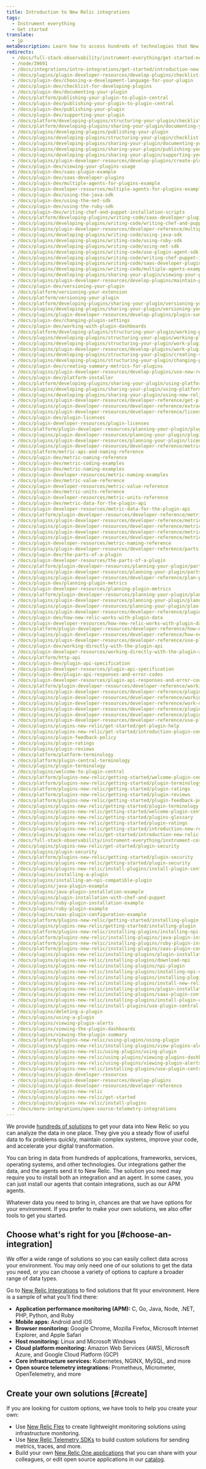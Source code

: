 ```yaml
---
title: Introduction to New Relic integrations
tags:
  - Instrument everything
  - Get started
translate:
  - jp
metaDescription: Learn how to access hundreds of technologies that New Relic can instrument by using our integrations.
redirects:
  - /docs/full-stack-observability/instrument-everything/get-started-new-relic-instrumentation/introduction-new-relic-integrations
  - /node/39691
  - /docs/integrations/intro-integrations/get-started/introduction-new-relic-integrations
  - /docs/plugins/plugin-developer-resources/develop-plugins/checklist-developing-plugins
  - /docs/plugin-dev/choosing-a-development-language-for-your-plugin
  - /docs/plugin-dev/checklist-for-developing-plugins
  - /docs/plugin-dev/documenting-your-plugin
  - /docs/platform/publishing-your-plugin-to-plugin-central
  - /docs/plugin-dev/publishing-your-plugin-to-plugin-central
  - /docs/plugin-dev/publishing-your-plugin
  - /docs/plugin-dev/supporting-your-plugin
  - /docs/platform/developing-plugins/structuring-your-plugin/checklist-developing-plugins
  - /docs/platform/developing-plugins/sharing-your-plugin/documenting-your-plugin
  - /docs/plugins/developing-plugins/publishing-your-plugin
  - /docs/plugins/developing-plugins/structuring-your-plugin/checklist-developing-plugins
  - /docs/plugins/developing-plugins/sharing-your-plugin/documenting-your-plugin
  - /docs/plugins/developing-plugins/sharing-your-plugin/publishing-your-plugin
  - /docs/plugins/developing-plugins/sharing-your-plugin/supporting-your-plugin
  - /docs/plugins/plugin-developer-resources/develop-plugins/create-plugin
  - /docs/plugin-dev/viewing-your-plugins-usage
  - /docs/plugin-dev/saas-plugin-example
  - /docs/plugin-dev/saas-developer-plugins
  - /docs/plugin-dev/multiple-agents-for-plugins-example
  - /docs/plugin-developer-resources/multiple-agents-for-plugins-example
  - /docs/plugin-dev/using-the-java-sdk
  - /docs/plugin-dev/using-the-net-sdk
  - /docs/plugin-dev/using-the-ruby-sdk
  - /docs/plugin-dev/writing-chef-and-puppet-installation-scripts
  - /docs/platform/developing-plugins/writing-code/saas-developer-plugins
  - /docs/plugins/developing-plugins/writing-code/writing-chef-and-puppet-installation-scripts
  - /docs/plugins/plugin-developer-resources/developer-reference/multiple-agents-plugins-example
  - /docs/plugins/developing-plugins/writing-code/using-java-sdk
  - /docs/plugins/developing-plugins/writing-code/using-ruby-sdk
  - /docs/plugins/developing-plugins/writing-code/using-net-sdk
  - /docs/plugins/developing-plugins/writing-code/use-plugin-agent-sdk
  - /docs/plugins/developing-plugins/writing-code/writing-chef-puppet-installation-scripts
  - /docs/plugins/developing-plugins/writing-code/saas-developer-plugins
  - /docs/plugins/developing-plugins/writing-code/multiple-agents-example
  - /docs/plugins/developing-plugins/sharing-your-plugin/viewing-your-plugins-usage
  - /docs/plugins/plugin-developer-resources/develop-plugins/maintain-plugin-versions
  - /docs/plugin-dev/versioning-your-plugin
  - /docs/platform/versioning-your-extension
  - /docs/platform/versioning-your-plugin
  - /docs/platform/developing-plugins/sharing-your-plugin/versioning-your-plugin
  - /docs/plugins/developing-plugins/sharing-your-plugin/versioning-your-plugin
  - /docs/plugins/plugin-developer-resources/develop-plugins/plugin-summary-metrics-dashboards
  - /docs/plugin-dev/changing-plugin-settings
  - /docs/plugin-dev/working-with-plugin-dashboards
  - /docs/platform/developing-plugins/structuring-your-plugin/working-plugin-dashboards
  - /docs/plugins/developing-plugins/structuring-your-plugin/working-plugin-dashboards
  - /docs/plugins/developing-plugins/structuring-your-plugin/work-plugin-dashboards
  - /docs/plugins/plugin-developer-resources/develop-plugins/work-plugin-dashboards
  - /docs/plugins/developing-plugins/structuring-your-plugin/creating-summary-metrics-plugins
  - /docs/plugins/developing-plugins/structuring-your-plugin/changing-plugin-settings
  - /docs/plugin-dev/creating-summary-metrics-for-plugins
  - /docs/plugins/plugin-developer-resources/develop-plugins/use-new-relic-platform-installer-npi-utility
  - /docs/plugin-dev/platform-installer
  - /docs/platform/developing-plugins/sharing-your-plugin/using-platform-installer-utility-npi
  - /docs/plugins/developing-plugins/sharing-your-plugin/using-platform-installer-utility-npi
  - /docs/plugins/developing-plugins/sharing-your-plugin/using-new-relic-platform-installer-npi-utility
  - /docs/plugins/plugin-developer-resources/developer-reference/get-plugin-data-rest-api
  - /docs/plugins/plugin-developer-resources/developer-reference/extracting-plugin-data-new-relics-rest-api
  - /docs/plugins/plugin-developer-resources/developer-reference/licenses-plugin-developers
  - /docs/plugin-dev/plugin-licenses
  - /docs/plugin-developer-resources/plugin-licenses
  - /docs/platform/plugin-developer-resources/planning-your-plugin/plugin-licenses
  - /docs/plugins/plugin-developer-resources/planning-your-plugin/plugin-licenses
  - /docs/plugins/plugin-developer-resources/planning-your-plugin/licenses-plugin-developers
  - /docs/plugins/plugin-developer-resources/developer-reference/metric-data-plugin-api
  - /docs/platform/metric-api-and-naming-reference
  - /docs/plugin-dev/metric-naming-reference
  - /docs/plugin-dev/metric-coding-examples
  - /docs/plugin-dev/metric-naming-examples
  - /docs/plugin-developer-resources/metric-naming-examples
  - /docs/plugin-dev/metric-value-reference
  - /docs/plugin-developer-resources/metric-value-reference
  - /docs/plugin-dev/metric-units-reference
  - /docs/plugin-developer-resources/metric-units-reference
  - /docs/plugin-dev/metric-data-for-the-plugin-api
  - /docs/plugin-developer-resources/metric-data-for-the-plugin-api
  - /docs/platform/plugin-developer-resources/developer-reference/metric-data-plugin-api
  - /docs/plugins/plugin-developer-resources/developer-reference/metric-naming-reference
  - /docs/plugins/plugin-developer-resources/developer-reference/metric-naming-examples
  - /docs/plugins/plugin-developer-resources/developer-reference/metric-value-reference
  - /docs/plugins/plugin-developer-resources/developer-reference/metric-units-reference
  - /docs/plugin-developer-resources/metric-naming-reference
  - /docs/plugins/plugin-developer-resources/developer-reference/parts-plugin
  - /docs/plugin-dev/the-parts-of-a-plugin
  - /docs/plugin-developer-resources/the-parts-of-a-plugin
  - /docs/platform/plugin-developer-resources/planning-your-plugin/parts-plugin
  - /docs/plugins/plugin-developer-resources/planning-your-plugin/parts-plugin
  - /docs/plugins/plugin-developer-resources/developer-reference/plan-plugin-metrics
  - /docs/plugin-dev/planning-plugin-metrics
  - /docs/plugin-developer-resources/planning-plugin-metrics
  - /docs/platform/plugin-developer-resources/planning-your-plugin/planning-plugin-metrics
  - /docs/plugins/plugin-developer-resources/planning-your-plugin/planning-plugin-metrics
  - /docs/plugins/plugin-developer-resources/planning-your-plugin/plan-plugin-metrics
  - /docs/plugins/plugin-developer-resources/developer-reference/plugin-data
  - /docs/plugin-dev/how-new-relic-works-with-plugin-data
  - /docs/plugin-developer-resources/how-new-relic-works-with-plugin-data
  - /docs/platform/plugin-developer-resources/developer-reference/how-new-relic-plugins-works-plugin-data
  - /docs/plugins/plugin-developer-resources/developer-reference/how-new-relic-plugins-works-plugin-data
  - /docs/plugins/plugin-developer-resources/developer-reference/use-plugin-api
  - /docs/plugin-dev/working-directly-with-the-plugin-api
  - /docs/plugin-developer-resources/working-directly-with-the-plugin-api
  - /docs/platform/http-api
  - /docs/plugin-dev/plugin-api-specification
  - /docs/plugin-developer-resources/plugin-api-specification
  - /docs/plugin-dev/plugin-api-responses-and-error-codes
  - /docs/plugin-developer-resources/plugin-api-responses-and-error-codes
  - /docs/platform/plugin-developer-resources/developer-reference/working-directly-plugin-api
  - /docs/plugins/plugin-developer-resources/developer-reference/plugin-api-responses-and-error-codes
  - /docs/plugins/plugin-developer-resources/developer-reference/working-directly-plugin-api
  - /docs/plugins/plugin-developer-resources/developer-reference/work-directly-plugin-api
  - /docs/plugins/plugin-developer-resources/developer-reference/plugin-api-specification
  - /docs/plugins/plugin-developer-resources/developer-reference/plugin-api-responses-error-codes
  - /docs/plugins/plugin-developer-resources/developer-reference/use-plugins-api  
  - /docs/plugins/plugins-new-relic/get-started/get-plugin-help
  - /docs/plugins/plugins-new-relic/get-started/introduction-plugin-central
  - /docs/plugins/plugin-feedback-policy
  - /docs/plugins/plugin-ratings
  - /docs/plugins/plugin-reviews
  - /docs/platform/platform-terminology
  - /docs/platform/plugin-central-terminology
  - /docs/plugins/plugin-terminology
  - /docs/plugins/welcome-to-plugin-central
  - /docs/platform/plugins-new-relic/getting-started/welcome-plugin-central
  - /docs/platform/plugins-new-relic/getting-started/plugin-terminology
  - /docs/platform/plugins-new-relic/getting-started/plugin-ratings
  - /docs/platform/plugins-new-relic/getting-started/plugin-reviews
  - /docs/platform/plugins-new-relic/getting-started/plugin-feedback-policy
  - /docs/plugins/plugins-new-relic/getting-started/plugin-terminology
  - /docs/plugins/plugins-new-relic/getting-started/welcome-plugin-central
  - /docs/plugins/plugins-new-relic/getting-started/plugins-glossary
  - /docs/plugins/plugins-new-relic/getting-started/plugin-ratings
  - /docs/plugins/plugins-new-relic/getting-started/introduction-new-relic-plugins
  - /docs/plugins/plugins-new-relic/get-started/introduction-new-relic-plugins
  - /docs/full-stack-observability/instrument-everything/instrument-core-services-applications/new-relic-plugins
  - /docs/plugins/plugins-new-relic/get-started/plugin-security
  - /docs/plugins/plugin-security
  - /docs/platform/plugins-new-relic/getting-started/plugin-security
  - /docs/plugins/plugins-new-relic/getting-started/plugin-security  
  - /docs/plugins/plugins-new-relic/install-plugins/install-plugin-central
  - /docs/plugins/installing-a-plugin
  - /docs/plugins/installing-an-npi-compatible-plugin
  - /docs/plugins/java-plugin-example
  - /docs/plugins/java-plugin-installation-example
  - /docs/plugins/plugin-installation-with-chef-and-puppet
  - /docs/plugins/ruby-plugin-installation-example
  - /docs/plugins/ruby-plugin-example
  - /docs/plugins/saas-plugin-configuration-example
  - /docs/platform/plugins-new-relic/getting-started/installing-plugin
  - /docs/plugins/plugins-new-relic/getting-started/installing-plugin
  - /docs/platform/plugins-new-relic/installing-plugins/installing-npi-compatible-plugin
  - /docs/platform/plugins-new-relic/installing-plugins/java-plugin-installation-example
  - /docs/platform/plugins-new-relic/installing-plugins/ruby-plugin-installation-example
  - /docs/platform/plugins-new-relic/installing-plugins/saas-plugin-configuration-example
  - /docs/plugins/plugins-new-relic/installing-plugins/plugin-installation-chef-and-puppet
  - /docs/plugins/plugins-new-relic/installing-plugins/download-npi
  - /docs/plugins/plugins-new-relic/installing-plugins/npi-plugin
  - /docs/plugins/plugins-new-relic/installing-plugins/installing-npi-compatible-plugin
  - /docs/plugins/plugins-new-relic/installing-plugins/installing-plugin
  - /docs/plugins/plugins-new-relic/installing-plugins/install-new-relic-plugin
  - /docs/plugins/plugins-new-relic/installing-plugins/plugin-installation-chef-puppet
  - /docs/plugins/plugins-new-relic/installing-plugins/saas-plugin-configuration-example
  - /docs/plugins/plugins-new-relic/installing-plugins/install-plugin-central
  - /docs/plugins/plugins-new-relic/install-plugins/use-plugin-central-plugin
  - /docs/plugins/deleting-a-plugin
  - /docs/plugins/using-a-plugin
  - /docs/plugins/viewing-plugin-alerts
  - /docs/plugins/viewing-the-plugin-dashboards
  - /docs/plugins/viewing-the-plugin-summary
  - /docs/platform/plugins-new-relic/using-plugins/using-plugin
  - /docs/plugins/plugins-new-relic/installing-plugins/view-plugins-alert-policies-conditions
  - /docs/plugins/plugins-new-relic/using-plugins/using-plugin
  - /docs/plugins/plugins-new-relic/using-plugins/viewing-plugins-dashboards
  - /docs/plugins/plugins-new-relic/using-plugins/viewing-plugin-alerts
  - /docs/plugins/plugins-new-relic/installing-plugins/use-plugin-central-plugin
  - /docs/plugins/plugin-developer-resources
  - /docs/plugins/plugin-developer-resources/develop-plugins
  - /docs/plugins/plugin-developer-resources/developer-reference
  - /docs/plugins/plugins-new-relic
  - /docs/plugins/plugins-new-relic/get-started
  - /docs/plugins/plugins-new-relic/install-plugins  
  - /docs/more-integrations/open-source-telemetry-integrations
---
```


We provide [hundreds of solutions](https://newrelic.com/integrations) to get your data into New Relic so you can analyze the data in one place. They give you a steady flow of useful data to fix problems quickly, maintain complex systems, improve your code, and accelerate your digital transformation.

You can bring in data from hundreds of applications, frameworks, services, operating systems, and other technologies. Our integrations gather the data, and the agents send it to New Relic. The solution you need may require you to install both an integration and an agent. In some cases, you can just install our agents that contain integrations, such as our APM agents.

Whatever data you need to bring in, chances are that we have options for your environment. If you prefer to make your own solutions, we also offer tools to get you started.

## Choose what's right for you [#choose-an-integration]

We offer a wide range of solutions so you can easily collect data across your environment. You may only need one of our solutions to get the data you need, or you can choose a variety of options to capture a broader range of data types.

Go to [New Relic Integrations](https://newrelic.com/integrations) to find solutions that fit your environment. Here is a sample of what you’ll find there:

* **Application performance monitoring (APM):** C, Go, Java, Node, .NET, PHP, Python, and Ruby
* **Mobile apps:** Android and iOS
* **Browser monitoring:** Google Chrome, Mozilla Firefox, Microsoft Internet Explorer, and Apple Safari
* **Host monitoring:** Linux and Microsoft Windows
* **Cloud platform monitoring:** Amazon Web Services (AWS), Microsoft Azure, and Google Cloud Platform (GCP)
* **Core infrastructure services:** Kubernetes, NGINX, MySQL, and more
* **Open source telemetry integrations:** Prometheus, Micrometer, OpenTelemetry, and more

## Create your own solutions [#create]

If you are looking for custom options, we have tools to help you create your own:

* Use [New Relic Flex](/docs/integrations/host-integrations/host-integrations-list/flex-integration-tool-build-your-own-integration) to create lightweight monitoring solutions using infrastructure monitoring.
* Use [New Relic Telemetry SDKs](/docs/data-ingest-apis/get-data-new-relic/new-relic-sdks/telemetry-sdks-send-custom-telemetry-data-new-relic) to build custom solutions for sending metrics, traces, and more.
* Build your own [New Relic One applications](/docs/new-relic-one/use-new-relic-one/build-new-relic-one/new-relic-one-build-your-own-custom-new-relic-one-application) that you can share with your colleagues, or edit open source applications in our [catalog](/docs/new-relic-one/use-new-relic-one/build-new-relic-one/discover-manage-applications-new-relic-one-catalog).
